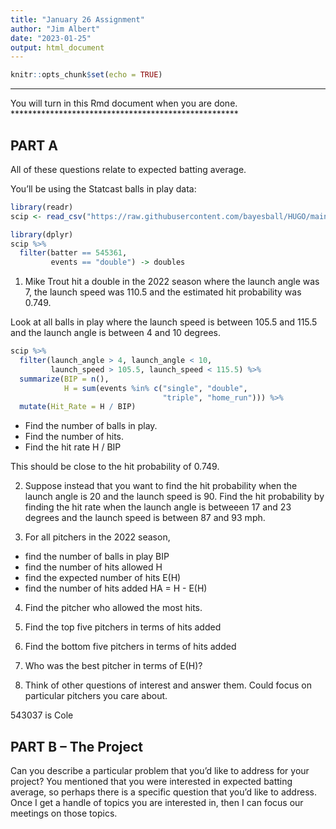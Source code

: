 ```yaml
---
title: "January 26 Assignment"
author: "Jim Albert"
date: "2023-01-25"
output: html_document
---
```


```r
knitr::opts_chunk$set(echo = TRUE)
```

****************************************************
You will turn in this Rmd document when you are done.
****************************************************

## PART A

All of these questions relate to expected batting average.

You'll be using the Statcast balls in play data:

```r
library(readr)
scip <- read_csv("https://raw.githubusercontent.com/bayesball/HUGO/main/January%2026/sc2022_ip.csv")
```

```r
library(dplyr)
scip %>% 
  filter(batter == 545361,
         events == "double") -> doubles
```

1.  Mike Trout hit a double in the 2022 season where the launch angle was 7, the launch speed was 110.5 and the estimated hit probability was 0.749.

Look at all balls in play where the launch speed is between 105.5 and 115.5 and the launch angle is between 4 and 10 degrees.

```r
scip %>% 
  filter(launch_angle > 4, launch_angle < 10,
         launch_speed > 105.5, launch_speed < 115.5) %>% 
  summarize(BIP = n(),
            H = sum(events %in% c("single", "double",
                                  "triple", "home_run"))) %>% 
  mutate(Hit_Rate = H / BIP)
```


- Find the number of balls in play.
- Find the number of hits.
- Find the hit rate H / BIP

This should be close to the hit probability of 0.749.

2.  Suppose instead that you want to find the hit probability when the launch angle is 20 and the launch speed is 90.  Find the hit probability by finding the hit rate when the launch angle is betweeen 17 and 23 degrees and the launch speed is between 87 and 93 mph.

3.  For all pitchers in the 2022 season, 

- find the number of balls in play BIP
- find the number of hits allowed H
- find the expected number of hits E(H)
- find the number of hits added HA = H - E(H)

4.  Find the pitcher who allowed the most hits.

5.  Find the top five pitchers in terms of hits added

6.  Find the bottom five pitchers in terms of hits added

7.  Who was the best pitcher in terms of E(H)?

8.  Think of other questions of interest and answer them.  Could focus on particular pitchers you care about.

543037 is Cole

## PART B -- The Project

Can you describe a particular problem that you'd like to address for your project?  You mentioned that you were interested in expected batting average, so perhaps there is a specific question that you'd like to address. Once I get a handle of topics you are interested in, then I can focus our meetings on those topics.
